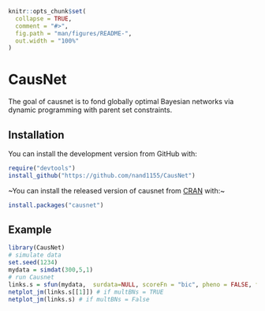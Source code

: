 

<!-- README.md is generated from README.Rmd. Please edit that file -->

```r
knitr::opts_chunk$set(
  collapse = TRUE,
  comment = "#>",
  fig.path = "man/figures/README-",
  out.width = "100%"
)
```

# CausNet

<!-- badges: start -->
<!-- badges: end -->

The goal of causnet is to fond globally optimal Bayesian networks via dynamic programming with parent set constraints.

## Installation

You can install the development version from GitHub with:

```r
require("devtools")
install_github("https://github.com/nand1155/CausNet")
```


~You can install the released version of causnet from [CRAN](https://CRAN.R-project.org) with:~

``` r
install.packages("causnet")
```

## Example

```r
library(CausNet)
# simulate data
set.seed(1234)
mydata = simdat(300,5,1)
# run Causnet
links.s = sfun(mydata,  surdata=NULL, scoreFn = "bic", pheno = FALSE, fdr = FALSE, alpha = 0.6, alpha1 = NULL, alpha2 = NULL, pp = NULL, multBNs = TRUE)
netplot_jm(links.s[[1]]) # if multBNs = TRUE
netplot_jm(links.s) # if multBNs = False
```
